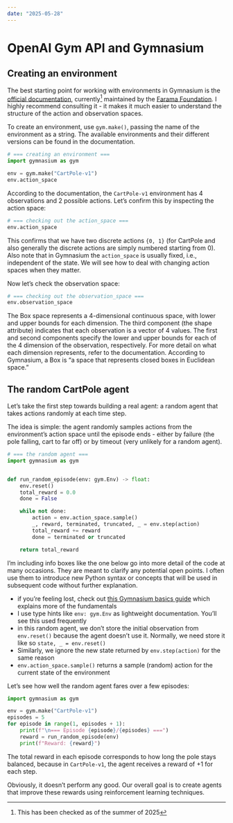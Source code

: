 ```yaml
---
date: "2025-05-28"
---
```

# OpenAI Gym API and Gymnasium

## Creating an environment

The best starting point for working with environments in Gymnasium is the [official documentation](https://gymnasium.farama.org/), currently^[This has been checked as of the summer of 2025] maintained by the [Farama Foundation](https://farama.org/). I highly recommend consulting it - it makes it much easier to understand the structure of the action and observation spaces.

To create an environment, use `gym.make()`, passing the name of the environment as a string. The available environments and their different versions can be found in the documentation.
```python
# === creating an environment ===
import gymnasium as gym

env = gym.make("CartPole-v1")
env.action_space
```

According to the documentation, the `CartPole-v1` environment has 4 observations and 2 possible actions. Let’s confirm this by inspecting the action space:
```python
# === checking out the action_space ===
env.action_space
```

This confirms that we have two discrete actions `{0, 1}` (for CartPole and also generally the discrete actions are simply numbered starting from 0). Also note that in Gymnasium the `action_space` is usually fixed, i.e., independent of the state. We will see how to deal with changing action spaces when they matter.

Now let's check the observation space:
```python
# === checking out the observation_space ===
env.observation_space
```

The Box space represents a 4-dimensional continuous space, with lower and upper bounds for each dimension. The third component (the shape attribute) indicates that each observation is a vector of 4 values. The first and second components specify the lower and upper bounds for each of the 4 dimension of the observation, respectively. For more detail on what each dimension represents, refer to the documentation. According to Gymnasium, a Box is "a space that represents closed boxes in Euclidean space."

## The random CartPole agent

Let’s take the first step towards building a real agent: a random agent that takes actions randomly at each time step.

The idea is simple: the agent randomly samples actions from the environment’s action space until the episode ends - either by failure (the pole falling, cart to far off) or by timeout (very unlikely for a random agent).

```python
# === the random agent ===
import gymnasium as gym


def run_random_episode(env: gym.Env) -> float:
    env.reset()
    total_reward = 0.0
    done = False

    while not done:
        action = env.action_space.sample()
        _, reward, terminated, truncated, _ = env.step(action)
        total_reward += reward
        done = terminated or truncated

    return total_reward
```

I'm including info boxes like the one below go into more detail of the code at many occasions. They are meant to clarify any potential open points. I often use them to introduce new Python syntax or concepts that will be used in subsequent code without further explanation.

::: {.callout-note}

- if you're feeling lost, check out [this Gymnasium basics guide](https://gymnasium.farama.org/introduction/basic_usage/) which explains more of the fundamentals
- I use type hints like `env: gym.Env` as lightweight documentation. You’ll see this used frequently
- in this random agent, we don’t store the initial observation from `env.reset()` because the agent doesn’t use it. Normally, we need store it like so `state, _ = env.reset()`
- Similarly, we ignore the new state returned by `env.step(action)` for the same reason
- `env.action_space.sample()` returns a sample (random) action for the current state of the environment

:::
    
Let's see how well the random agent fares over a few episodes:
```python
import gymnasium as gym

env = gym.make("CartPole-v1")
episodes = 5
for episode in range(1, episodes + 1):
    print(f"\n=== Episode {episode}/{episodes} ===")
    reward = run_random_episode(env)
    print(f"Reward: {reward}")
```

The total reward in each episode corresponds to how long the pole stays balanced, because in `CartPole-v1`, the agent receives a reward of +1 for each step.

Obviously, it doesn't perform any good. Our overall goal is to create agents that improve these rewards using reinforcement learning techniques.
